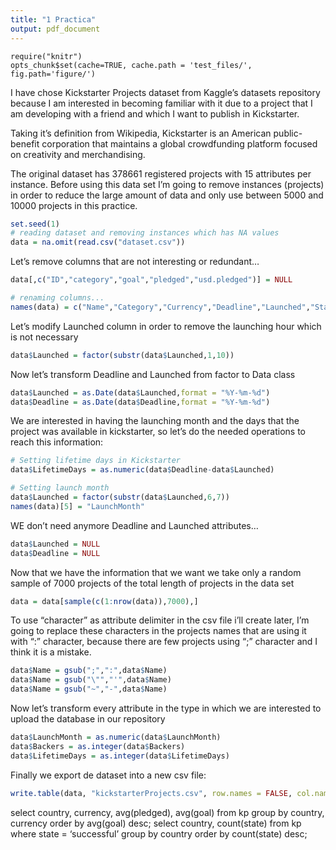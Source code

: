 ```yaml
---
title: "1 Practica"
output: pdf_document
---
```


```
require("knitr")
opts_chunk$set(cache=TRUE, cache.path = 'test_files/', fig.path='figure/')
```
\section{Chosen dataset.}

I have chose Kickstarter Projects dataset from Kaggle's datasets repository because I am interested in becoming familiar with 
it due to a project that I am developing with a friend and which I want to publish in Kickstarter.



Taking it's definition from Wikipedia, Kickstarter is an American public-benefit corporation that maintains a global crowdfunding platform focused on creativity and merchandising.



The original dataset has 378661 registered projects with 15 attributes per instance. Before using this data set I'm going to remove instances (projects) in order to reduce the large amount of data and only use between 5000 and 10000 projects in this practice.

```r
set.seed(1)
# reading dataset and removing instances which has NA values
data = na.omit(read.csv("dataset.csv"))
```

Let's remove columns that are not interesting or redundant...
```r
data[,c("ID","category","goal","pledged","usd.pledged")] = NULL

# renaming columns...
names(data) = c("Name","Category","Currency","Deadline","Launched","State","Backers","Country","Pledged","Goal")
```

Let's modify Launched column in order to remove the launching hour which is not necessary
```r
data$Launched = factor(substr(data$Launched,1,10))
```

Now let's transform Deadline and Launched from factor to Data class
```r
data$Launched = as.Date(data$Launched,format = "%Y-%m-%d")
data$Deadline = as.Date(data$Deadline,format = "%Y-%m-%d")
```

We are interested in having the launching month and the days that the project was available in kickstarter, so let's do the needed operations to reach this information:
```r
# Setting lifetime days in Kickstarter
data$LifetimeDays = as.numeric(data$Deadline-data$Launched)

# Setting launch month
data$Launched = factor(substr(data$Launched,6,7))
names(data)[5] = "LaunchMonth"
```

WE don't need anymore Deadline and Launched attributes...
```r
data$Launched = NULL
data$Deadline = NULL
```


Now that we have the information that we want we take only a random sample of 7000 projects of the total length of projects in the data set
```r
data = data[sample(c(1:nrow(data)),7000),]
```

To use "character" as attribute delimiter in the csv file i'll create later, I'm going to replace these characters in the projects names that are using it with ":" character, because there are few projects using ";" character and I think it is a mistake.
```r
data$Name = gsub(";",":",data$Name)
data$Name = gsub("\"","'",data$Name)
data$Name = gsub("~","-",data$Name)
```

Now let's transform every attribute in the type in which we are interested to upload the database in our repository
```r
data$LaunchMonth = as.numeric(data$LaunchMonth)
data$Backers = as.integer(data$Backers)
data$LifetimeDays = as.integer(data$LifetimeDays)
```


Finally we export de dataset into a new csv file:
```r
write.table(data, "kickstarterProjects.csv", row.names = FALSE, col.names = FALSE, quote = FALSE,sep = ";", dec = ".")
```


select country, currency, avg(pledged), avg(goal) from kp group by country, currency order by avg(goal) desc;
select country, count(state) from kp where state = 'successful' group by country order by count(state) desc;
